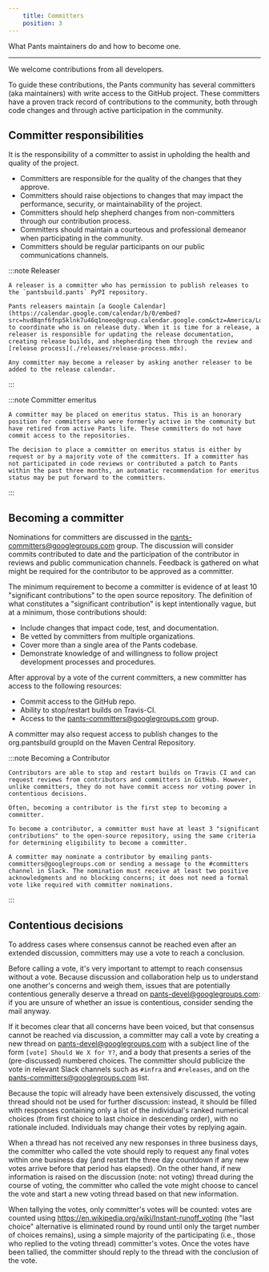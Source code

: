 ```yaml
---
    title: Committers
    position: 3
---
```


What Pants maintainers do and how to become one.

---

We welcome contributions from all developers.

To guide these contributions, the Pants community has several committers (aka maintainers) with write access to the GitHub project. These committers have a proven track record of contributions to the community, both through code changes and through active participation in the community.

## Committer responsibilities

It is the responsibility of a committer to assist in upholding the health and quality of the project.

- Committers are responsible for the quality of the changes that they approve.
- Committers should raise objections to changes that may impact the performance, security, or maintainability of the project.
- Committers should help shepherd changes from non-committers through our contribution process.
- Committers should maintain a courteous and professional demeanor when participating in the community.
- Committers should be regular participants on our public communications channels.

:::note Releaser

    A releaser is a committer who has permission to publish releases to the `pantsbuild.pants` PyPI repository.

    Pants releasers maintain [a Google Calendar](https://calendar.google.com/calendar/b/0/embed?src=hvd8qnf6fnp5klnk7u46q1noeo@group.calendar.google.com&ctz=America/Los_Angeles) to coordinate who is on release duty. When it is time for a release, a releaser is responsible for updating the release documentation, creating release builds, and shepherding them through the review and [release process](./releases/release-process.mdx).

    Any committer may become a releaser by asking another releaser to be added to the release calendar.

:::

:::note Committer emeritus

    A committer may be placed on emeritus status. This is an honorary position for committers who were formerly active in the community but have retired from active Pants life. These committers do not have commit access to the repositories.

    The decision to place a committer on emeritus status is either by request or by a majority vote of the committers. If a committer has not participated in code reviews or contributed a patch to Pants within the past three months, an automatic recommendation for emeritus status may be put forward to the committers.

:::

## Becoming a committer

Nominations for committers are discussed in the [pants-committers@googlegroups.com](mailto:pants-committers@googlegroups.com) group. The discussion will consider commits contributed to date and the participation of the contributor in reviews and public communication channels. Feedback is gathered on what might be required for the contributor to be approved as a committer.

The minimum requirement to become a committer is evidence of at least 10 "significant contributions" to the open source repository. The definition of what constitutes a "significant contribution" is kept intentionally vague, but at a minimum, those contributions should:

- Include changes that impact code, test, and documentation.
- Be vetted by committers from multiple organizations.
- Cover more than a single area of the Pants codebase.
- Demonstrate knowledge of and willingness to follow project development processes and procedures.

After approval by a vote of the current committers, a new committer has access to the following resources:

- Commit access to the GitHub repo.
- Ability to stop/restart builds on Travis-CI.
- Access to the [pants-committers@googlegroups.com](mailto:pants-committers@googlegroups.com) group.

A committer may also request access to publish changes to the org.pantsbuild groupId on the Maven Central Repository.

:::note Becoming a Contributor

    Contributors are able to stop and restart builds on Travis CI and can request reviews from contributors and committers in GitHub. However, unlike committers, they do not have commit access nor voting power in contentious decisions.

    Often, becoming a contributor is the first step to becoming a committer.

    To become a contributor, a committer must have at least 3 "significant contributions" to the open-source repository, using the same criteria for determining eligibility to become a committer.

    A committer may nominate a contributor by emailing pants-committers@googlegroups.com or sending a message to the #committers channel in Slack. The nomination must receive at least two positive acknowledgments and no blocking concerns; it does not need a formal vote like required with committer nominations.

:::

## Contentious decisions

To address cases where consensus cannot be reached even after an extended discussion, committers may use a vote to reach a conclusion.

Before calling a vote, it's very important to attempt to reach consensus without a vote. Because discussion and collaboration help us to understand one another's concerns and weigh them, issues that are potentially contentious generally deserve a thread on [pants-devel@googlegroups.com](mailto:pants-devel@googlegroups.com): if you are unsure of whether an issue is contentious, consider sending the mail anyway.

If it becomes clear that all concerns have been voiced, but that consensus cannot be reached via discussion, a committer may call a vote by creating a new thread on [pants-devel@googlegroups.com](mailto:pants-devel@googlegroups.com) with a subject line of the form `[vote] Should We X for Y?`, and a body that presents a series of the (pre-discussed) numbered choices. The committer should publicize the vote in relevant Slack channels such as `#infra` and `#releases`, and on the [pants-committers@googlegroups.com](mailto:pants-committers@googlegroups.com) list.

Because the topic will already have been extensively discussed, the voting thread should not be used for further discussion: instead, it should be filled with responses containing only a list of the individual's ranked numerical choices (from first choice to last choice in descending order), with no rationale included. Individuals may change their votes by replying again.

When a thread has not received any new responses in three business days, the committer who called the vote should reply to request any final votes within one business day (and restart the three day countdown if any new votes arrive before that period has elapsed). On the other hand, if new information is raised on the discussion (note: not voting) thread during the course of voting, the committer who called the vote might choose to cancel the vote and start a new voting thread based on that new information.

When tallying the votes, only committer's votes will be counted: votes are counted using https://en.wikipedia.org/wiki/Instant-runoff_voting (the "last choice" alternative is eliminated round by round until only the target number of choices remains), using a simple majority of the participating (i.e., those who replied to the voting thread) committer's votes. Once the votes have been tallied, the committer should reply to the thread with the conclusion of the vote.

